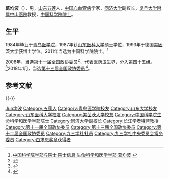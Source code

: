 {{Infobox person
| 姓名     = 葛均波
| 图像     = 
| 图像说明 = 
| 出生日期 = {{Birth year and age|1962|11}}
| 出生地   = {{PRC}}[[山东|山东]][[五莲|五莲]]
| 死亡日期 = <!-- {{Death date and age|YYYY|MM|DD|YYYY|MM|DD}}（死亡在前，出生在后） -->
| 死亡地   = 
| 国籍       = {{PRC}}
| 籍贯       = 
| 别名     = 
| 知名于   = 
| 职业     = 心血管病学家
| 母校 = [[青岛医学院|青岛医学院]]
}}

'''葛均波'''（{{bd|1962年|11月||}}），男，[[山东|山东]][[五莲|五莲]]人，[[中华人民共和国|中国]][[心血管病|心血管病]]学家，[[同济大学|同济大学]]副校长，[[复旦大学附属中山医院|复旦大学附属中山医院]]教授，[[中国科学院院士|中国科学院院士]]。

== 生平 ==
1984年毕业于[[青岛医学院|青岛医学院]]，1987年获[[山东医科大学|山东医科大学]]硕士学位，1993年于德国[[美因茨大学|美因茨大学]]获博士学位。2011年当选为[[中国科学院院士|中国科学院院士]]。<ref>[http://sourcedb.cas.cn/sourcedb_ad_cas/zw2/ysxx/smkxhyxxb/ 中国科学院学部与院士·院士信息·生命科学和医学学部·葛均波] {{webarchive|url=https://web.archive.org/web/20131216133759/http://sourcedb.cas.cn/sourcedb_ad_cas/zw2/ysxx/smkxhyxxb/ |date=2013-12-16 }}</ref>

2008年，当选[[第十一届全国政协委员|第十一届全国政协委员]]<ref>{{cite news|title=第十一届全国政协委员名单|url=http://www.indaa.com.cn/zt/2009qglh/zxzs/200903/t20090303_127573.html|accessdate=2013-04-09|newspaper=新华社北京1月25日电 中国人民政治协商会议第十一届全国委员会委员名单(共2237人，2008年1月25日政协第十届全国委员会常务委员会第二十次会议通过)|date=2008年1月25日|deadurl=yes|archiveurl=https://web.archive.org/web/20130928014403/http://www.indaa.com.cn/zt/2009qglh/zxzs/200903/t20090303_127573.html|archivedate=2013年9月28日}}</ref>，代表医药卫生界，分入第四十五组。<ref>{{cite news|title=全国政协信息-葛均波|url=http://www.cppcc.gov.cn/CMS/wylibary/showJcwyxtInfoWylibary.action?tabJcwyxt.guid=11W0016120&wytype=wjwy|accessdate=2013-04-09|newspaper=全国政协委员会|archive-date=2018-01-27|archive-url=https://web.archive.org/web/20180127143350/http://www.cppcc.gov.cn/CMS/wylibary/showJcwyxtInfoWylibary.action?tabJcwyxt.guid=11W0016120&wytype=wjwy|dead-url=no}}</ref>2018年1月，当选[[中国人民政治协商会议第十三届全国委员会委员名单|第十三届全国政协委员]]<ref>{{Cite web|url=http://sports.163.com/18/0126/06/D92BRKK400051C89.html|title=中国人民政治协商会议第十三届全国委员会委员名单|accessdate=2018-01-26|last=|work=网易|archive-url=https://web.archive.org/web/20180127143232/http://sports.163.com/18/0126/06/D92BRKK400051C89.html|archive-date=2018-01-27|dead-url=yes}}</ref>。

== 参考文献 ==
{{Reflist}}

{{-}}
{{九三学社第十三届中央委员会}}
{{九三学社第十四届中央委员会}}
{{中国科学院生命科学和医学学部院士}}
{{第二批“长江学者奖励计划”特聘教授}}
{{白求恩奖章获得者}}

{{Authority control}}
{{DEFAULTSORT:Ge葛}}
[[Category:葛姓|Jun均波]]
[[Category:五莲人|Category:五莲人]]
[[Category:青岛医学院校友|Category:青岛医学院校友]]
[[Category:山东大学校友|Category:山东大学校友]]
[[Category:山东医科大学校友|Category:山东医科大学校友]]
[[Category:美茵茨大学校友|Category:美茵茨大学校友]]
[[Category:中国科学院生命科学和医学学部院士|Category:中国科学院生命科学和医学学部院士]]
[[Category:同济大学副校长|Category:同济大学副校长]]
[[Category:长江学者特聘教授|Category:长江学者特聘教授]]
[[Category:第十一届全国政协委员|Category:第十一届全国政协委员]]
[[Category:第十三届全国政协委员|Category:第十三届全国政协委员]]
[[Category:第十二届全国政协委员|Category:第十二届全国政协委员]]
[[Category:九三学社社员|Category:九三学社社员]]
[[Category:九三学社中央委员会常务委员|Category:九三学社中央委员会常务委员]]
[[Category:白求恩奖章获得者|Category:白求恩奖章获得者]]